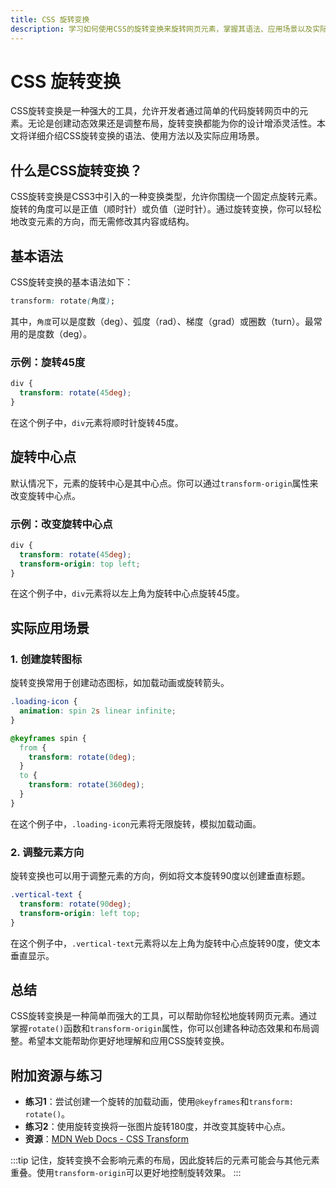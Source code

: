 ```yaml
---
title: CSS 旋转变换
description: 学习如何使用CSS的旋转变换来旋转网页元素，掌握其语法、应用场景以及实际案例。
---
```


# CSS 旋转变换

CSS旋转变换是一种强大的工具，允许开发者通过简单的代码旋转网页中的元素。无论是创建动态效果还是调整布局，旋转变换都能为你的设计增添灵活性。本文将详细介绍CSS旋转变换的语法、使用方法以及实际应用场景。

## 什么是CSS旋转变换？

CSS旋转变换是CSS3中引入的一种变换类型，允许你围绕一个固定点旋转元素。旋转的角度可以是正值（顺时针）或负值（逆时针）。通过旋转变换，你可以轻松地改变元素的方向，而无需修改其内容或结构。

## 基本语法

CSS旋转变换的基本语法如下：

```css
transform: rotate(角度);
```

其中，`角度`可以是度数（deg）、弧度（rad）、梯度（grad）或圈数（turn）。最常用的是度数（deg）。

### 示例：旋转45度

```css
div {
  transform: rotate(45deg);
}
```

在这个例子中，`div`元素将顺时针旋转45度。

## 旋转中心点

默认情况下，元素的旋转中心是其中心点。你可以通过`transform-origin`属性来改变旋转中心点。

### 示例：改变旋转中心点

```css
div {
  transform: rotate(45deg);
  transform-origin: top left;
}
```

在这个例子中，`div`元素将以左上角为旋转中心点旋转45度。

## 实际应用场景

### 1. 创建旋转图标

旋转变换常用于创建动态图标，如加载动画或旋转箭头。

```css
.loading-icon {
  animation: spin 2s linear infinite;
}

@keyframes spin {
  from {
    transform: rotate(0deg);
  }
  to {
    transform: rotate(360deg);
  }
}
```

在这个例子中，`.loading-icon`元素将无限旋转，模拟加载动画。

### 2. 调整元素方向

旋转变换也可以用于调整元素的方向，例如将文本旋转90度以创建垂直标题。

```css
.vertical-text {
  transform: rotate(90deg);
  transform-origin: left top;
}
```

在这个例子中，`.vertical-text`元素将以左上角为旋转中心点旋转90度，使文本垂直显示。

## 总结

CSS旋转变换是一种简单而强大的工具，可以帮助你轻松地旋转网页元素。通过掌握`rotate()`函数和`transform-origin`属性，你可以创建各种动态效果和布局调整。希望本文能帮助你更好地理解和应用CSS旋转变换。

## 附加资源与练习

- **练习1**：尝试创建一个旋转的加载动画，使用`@keyframes`和`transform: rotate()`。
- **练习2**：使用旋转变换将一张图片旋转180度，并改变其旋转中心点。
- **资源**：[MDN Web Docs - CSS Transform](https://developer.mozilla.org/en-US/docs/Web/CSS/transform)

:::tip
记住，旋转变换不会影响元素的布局，因此旋转后的元素可能会与其他元素重叠。使用`transform-origin`可以更好地控制旋转效果。
:::